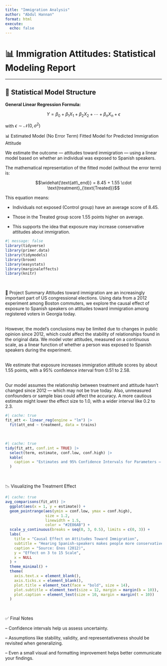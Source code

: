 ```yaml
---
title: "Immigration Analysis"
author: "Abdul Hannan"
format: html
execute:
  echo: false
---
```


# 📊 Immigration Attitudes: Statistical Modeling Report

---

## 📐 Statistical Model Structure

**General Linear Regression Formula:**

$$
Y = \beta_0 + \beta_1 X_1 + \beta_2 X_2 + \cdots + \beta_n X_n + \epsilon
$$

with $\epsilon \sim \mathcal{N}(0, \sigma^2)$

📊 Estimated Model (No Error Term)
Fitted Model for Predicted Immigration Attitude

We estimate the outcome — attitudes toward immigration — using a linear model based on whether an individual was exposed to Spanish speakers.

The mathematical representation of the fitted model (without the error term) is:

  
$$\widehat{\text{att\_end}} = 8.45 + 1.55 \cdot \text{treatment}_{\text{Treated}}$$



This equation means:

- Individuals not exposed (Control group) have an average score of 8.45.

- Those in the Treated group score 1.55 points higher on average.

- This supports the idea that exposure may increase conservative attitudes about immigration.



```r
#| message: false
library(tidyverse)
library(primer.data)
library(tidymodels)
library(broom)
library(easystats)
library(marginaleffects)
library(knitr)
```

​
 
📝 Project Summary
Attitudes toward immigration are an increasingly important part of US congressional elections.
Using data from a 2012 experiment among Boston commuters, we explore the causal effect of exposure to Spanish speakers on attitudes toward immigration among registered voters in Georgia today.

<br>
However, the model’s conclusions may be limited due to changes in public opinion since 2012, which could affect the stability of relationships found in the original data.
We model voter attitudes, measured on a continuous scale, as a linear function of whether a person was exposed to Spanish speakers during the experiment.

<br>
We estimate that exposure increases immigration attitude scores by about 1.55 points, with a 95% confidence interval from 0.51 to 2.58.

<br>
Our model assumes the relationship between treatment and attitude hasn’t changed since 2012 — which may not be true today.
Also, unmeasured confounders or sample bias could affect the accuracy. A more cautious estimate might lower the effect size to 1.0, with a wider interval like 0.2 to 2.3.


```r
#| cache: true
fit_att <- linear_reg(engine = "lm") |> 
  fit(att_end ~ treatment, data = trains)
```

<br>

```r
#| cache: true
tidy(fit_att, conf.int = TRUE) |>
  select(term, estimate, conf.low, conf.high) |>
  kable(
    caption = "Estimates and 95% Confidence Intervals for Parameters — Source: Enos (2014)"
  )
```

<br>

📉 Visualizing the Treatment Effect
```r
#| cache: true
avg_comparisons(fit_att) |>
  ggplot(aes(x = 1, y = estimate)) +
  geom_pointrange(aes(ymin = conf.low, ymax = conf.high),
                  size = 1.2,
                  linewidth = 1.5,
                  color = "#2E86AB") +
  scale_y_continuous(breaks = seq(0, 3, 0.5), limits = c(0, 3)) +
  labs(
    title = "Causal Effect on Attitudes Toward Immigration",
    subtitle = "Hearing Spanish-speakers makes people more conservative about immigration",
    caption = "Source: Enos (2012)",
    y = "Effect on 3 to 15 Scale",
    x = NULL
  ) +
  theme_minimal() +
  theme(
    axis.text.x = element_blank(),
    axis.ticks.x = element_blank(),
    plot.title = element_text(face = "bold", size = 14),
    plot.subtitle = element_text(size = 12, margin = margin(b = 10)),
    plot.caption = element_text(size = 10, margin = margin(t = 10))
  )

```

<br>

✅ Final Notes

-- Confidence intervals help us assess uncertainty.

-- Assumptions like stability, validity, and representativeness should be revisited when generalizing.

-- Even a small visual and formatting improvement helps better communicate your findings.

